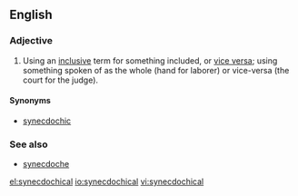 ==English==

===Adjective===
{{en-adj|-}}

# Using an [[inclusive]] term for something included, or [[vice versa]]; using something spoken of as the whole (hand for laborer) or vice-versa (the court for the judge).

====Synonyms====
* [[synecdochic]]

===See also===
* [[synecdoche]]

[[el:synecdochical]]
[[io:synecdochical]]
[[vi:synecdochical]]